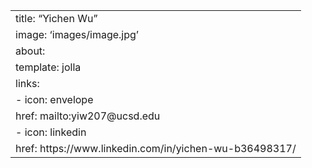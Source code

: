 ---
title: "Yichen Wu"
image: 'images/image.jpg'
about:
  template: jolla
  links: 
    - icon: envelope
      href: mailto:yiw207@ucsd.edu
    - icon: linkedin
      href: https://www.linkedin.com/in/yichen-wu-b36498317/
---
